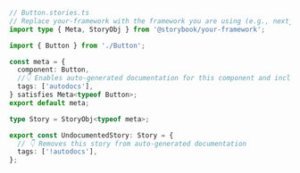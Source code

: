 ```ts
// Button.stories.ts
// Replace your-framework with the framework you are using (e.g., nextjs, vue3-vite)
import type { Meta, StoryObj } from '@storybook/your-framework';

import { Button } from './Button';

const meta = {
  component: Button,
  //👇 Enables auto-generated documentation for this component and includes all stories in this file
  tags: ['autodocs'],
} satisfies Meta<typeof Button>;
export default meta;

type Story = StoryObj<typeof meta>;

export const UndocumentedStory: Story = {
  // 👇 Removes this story from auto-generated documentation
  tags: ['!autodocs'],
};
```
